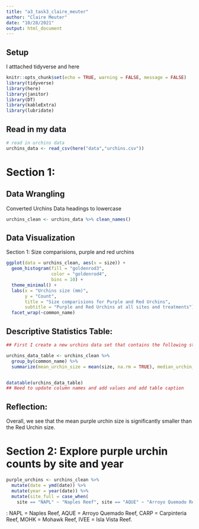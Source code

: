 ```yaml
---
title: "a3_task3_claire_meuter"
author: "Claire Meuter"
date: "10/28/2021"
output: html_document
---
```

## Setup
I atttached tidyverse and here 
```r
knitr::opts_chunk$set(echo = TRUE, warning = FALSE, message = FALSE)
library(tidyverse)
library(here)
library(janitor)
library(DT)
library(kableExtra)
library(lubridate)
```

## Read in my data 
```r
# read in urchins data
urchins_data <- read_csv(here("data","urchins.csv"))

```
# Section 1:
## Data Wrangling 
Converted Urchins Data headings to lowercase 
```r
urchins_clean <- urchins_data %>% clean_names()
```


## Data Visualization
Section 1: Size comparisions, purple and red urchins
```r

ggplot(data = urchins_clean, aes(x = size)) + 
  geom_histogram(fill = "goldenrod3", 
                 color = "goldenrod4",
                 bins = 10) + 
  theme_minimal() +
  labs(x = "Urchins size (mm)",
       y = "Count",
       title = "Size comparisions for Purple and Red Urchins",
       subtitle = "Purple and Red Urchins at all sites and treatments") + 
  facet_wrap(~common_name)
```


## Descriptive Statistics Table: 
```r
## First I create a new urchins data set that contains the following statistics for purple and red urchins (still ignoring site as a variable, but including species as a grouping variable): mean, median, standard deviation, and sample size.

urchins_data_table <- urchins_clean %>% 
  group_by(common_name) %>% 
  summarize(mean_urchin_size = mean(size, na.rm = TRUE), median_urchin_size = median(size, na.rm = TRUE), st_dev_urchins = sd(size, na.rm = TRUE), sample_size = n())


datatable(urchins_data_table)
## Need to update column names and add values and add table caption
```
## Reflection:
Overall, we see that the mean purple urchin size is significantly smaller than the Red Urchin size. 

# Section 2: Explore purple urchin counts by site and year
```r
purple_urchins <- urchins_clean %>%
  mutate(date = ymd(date)) %>%
  mutate(year = year(date)) %>%
  mutate(site_full = case_when(
    site == "NAPL" ~ "Naples Reef", site == "AQUE" ~ "Arroyo Quemado Reef", site == "MOHK" ~ "Mohawk Reef", site == "IVEE" ~ "Isla Vista Reef"))
```


: NAPL = Naples Reef, AQUE = Arroyo Quemado Reef, CARP = Carpinteria Reef, MOHK = Mohawk Reef, IVEE = Isla Vista Reef. 

